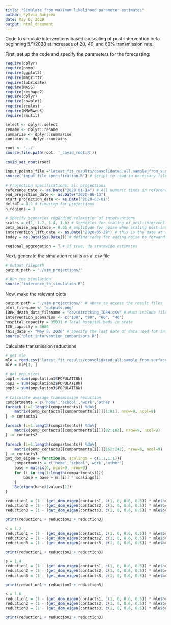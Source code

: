 ```yaml
---
title: "Simulate from maximum likelihood parameter estimates"
author: Sylvia Ranjeva
date: May 6, 2020
output: html_document
---
```

Code to simulate interventions based on scaling of post-intervention beta beginning 5/1/2020 at increases of 20, 40, and 60% transmission rate. 

First, set up the code and specify the parameters for the forecasting:
```r
require(dplyr)
require(pomp)
require(ggplot2)
require(magrittr)
require(lubridate)
require(MASS)
require(reshape2)
require(dplyr)
require(cowplot)
require(scales)
require(MMWRweek)
require(rmutil)

select <- dplyr::select
rename <- dplyr::rename
summarize <- dplyr::summarise
contains <- dplyr::contains

root <- '../'
source(file.path(root, '_covid_root.R'))

covid_set_root(root)

input_points_file ="latest_fit_results/consolidated.all.sample_from_surface.csv"
source("input_file_specification.R") # script to read in necessary files

# Projection specifications: all projections
reference_date <- as.Date("2020-01-14") # All numeric times in reference to this date 
end_projection_date <- as.Date("2020-06-13")
start_projection_date <- as.Date("2020-03-01")
deltaT = 0.1 # timestep for projections 
n_regions = 3 

# Specify scenarios regarding relaxation of interventions 
scales = c(1, 1.2, 1.4, 1.6) # Scenarios for scaling of post-intervention beta
beta_noise_amplitude = 0.05 # amplitude for noise when scaling post-intervention beta 
intervention_lift_date <- as.Date("2020-05-29") # this is the date at which any relaxation of intervention begins
today = as.Date(Sys.Date()) # define today for adding noise to forward post-intervention transmission 

regional_aggregation = T # If true, do statewide estimates

```

Next, generate the simulation results as a .csv file
```r
# Output filepath 
output_path = "./sim_projections/"

# Run the simulation
source("inference_to_simulation.R")

```

Now, make the relevant plots 
```r
output_path = "./sim_projections/" # where to access the result files 
plot_filename <- "outputs.png"
IDPH_death_data_filename = "covidtracking_IDPH.csv" # Must include file with IDPH reported new deaths per day
intervention_scenarios <- c("100", "80", "60", "40")
hospital_capacity = 35031 # Total hospital beds in state
ICU_capacity = 3686
this_date <- "May 8, 2020" # Specify the last date of data used for inference
source("plot_intervention_comparisons.R")

```
Calculate transmission reductions

```r
# get mle
mle = read.csv('latest_fit_results/consolidated.all.sample_from_surface.csv') %>% arrange(desc(loglik))
mle = mle[1, ]

# get pop sizes
pop1 = sum(population1$POPULATION)
pop2 = sum(population2$POPULATION)
pop3 = sum(population3$POPULATION)

# Calculate average transmission reduction
compartments = c('home','school','work','other')
foreach (i=1:length(compartments)) %do%{
    matrix(pomp_contacts[[compartments[i]]][1:81], nrow=9, ncol=9)
} -> contacts1 

foreach (i=1:length(compartments)) %do%{
    matrix(pomp_contacts[[compartments[i]]][82:162], nrow=9, ncol=9)
} -> contacts2 

foreach (i=1:length(compartments)) %do%{
    matrix(pomp_contacts[[compartments[i]]][162:242], nrow=9, ncol=9)
} -> contacts3
get_dom_eigen = function(m, scalings = c(1,1,1,1)){
    compartments = c('home','school','work','other')
    base = matrix(0, ncol=9, nrow=9)
    for (i in seq(1:length(compartments))){
        base = base + m[[i]] * scalings[i]
    }
    Re(eigen(base)$values[1])
}

reduction1 = (1 - (get_dom_eigen(contacts1, c(1, 0, 0.6, 0.5)) * mle$beta2_1) / (get_dom_eigen(contacts1) * mle$beta1)) * (pop1/sum(pop1, pop2, pop3))
reduction2 = (1 - (get_dom_eigen(contacts2, c(1, 0, 0.6, 0.5)) * mle$beta2_2) / (get_dom_eigen(contacts2) * mle$beta1)) * (pop2/sum(pop1, pop2, pop3))
reduction3 = (1 - (get_dom_eigen(contacts3, c(1, 0, 0.6, 0.5)) * mle$beta2_3) / (get_dom_eigen(contacts3) * mle$beta1)) * (pop3/sum(pop1, pop2, pop3))

print(reduction1 + reduction2 + reduction3)

s = 1.2
reduction1 = (1 - (get_dom_eigen(contacts1, c(1, 0, 0.6, 0.5)) * mle$beta2_1) / (get_dom_eigen(contacts1) * mle$beta1) * s) * (pop1/sum(pop1, pop2, pop3))
reduction2 = (1 - (get_dom_eigen(contacts2, c(1, 0, 0.6, 0.5)) * mle$beta2_2) / (get_dom_eigen(contacts2) * mle$beta1) * s) * (pop2/sum(pop1, pop2, pop3))
reduction3 = (1 - (get_dom_eigen(contacts3, c(1, 0, 0.6, 0.5)) * mle$beta2_3) / (get_dom_eigen(contacts3) * mle$beta1) * s) * (pop3/sum(pop1, pop2, pop3))

print(reduction1 + reduction2 + reduction3)

s = 1.4
reduction1 = (1 - (get_dom_eigen(contacts1, c(1, 0, 0.6, 0.5)) * mle$beta2_1) / (get_dom_eigen(contacts1) * mle$beta1) * s) * (pop1/sum(pop1, pop2, pop3))
reduction2 = (1 - (get_dom_eigen(contacts2, c(1, 0, 0.6, 0.5)) * mle$beta2_2) / (get_dom_eigen(contacts2) * mle$beta1) * s) * (pop2/sum(pop1, pop2, pop3))
reduction3 = (1 - (get_dom_eigen(contacts3, c(1, 0, 0.6, 0.5)) * mle$beta2_3) / (get_dom_eigen(contacts3) * mle$beta1) * s) * (pop3/sum(pop1, pop2, pop3))

print(reduction1 + reduction2 + reduction3)

s = 1.6
reduction1 = (1 - (get_dom_eigen(contacts1, c(1, 0, 0.6, 0.5)) * mle$beta2_1) / (get_dom_eigen(contacts1) * mle$beta1) * s) * (pop1/sum(pop1, pop2, pop3))
reduction2 = (1 - (get_dom_eigen(contacts2, c(1, 0, 0.6, 0.5)) * mle$beta2_2) / (get_dom_eigen(contacts2) * mle$beta1) * s) * (pop2/sum(pop1, pop2, pop3))
reduction3 = (1 - (get_dom_eigen(contacts3, c(1, 0, 0.6, 0.5)) * mle$beta2_3) / (get_dom_eigen(contacts3) * mle$beta1) * s) * (pop3/sum(pop1, pop2, pop3))

print(reduction1 + reduction2 + reduction3)
```
